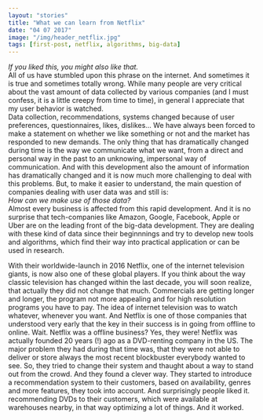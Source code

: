 ```yaml
---
layout: "stories"
title: "What we can learn from Netflix"
date: "04 07 2017"
image: "/img/header_netflix.jpg"
tags: [first-post, netflix, algorithms, big-data]
---
```


<em>If you liked this, you might also like that.</em>  
All of us have stumbled upon this phrase on the internet. And sometimes it is true and sometimes totally wrong. 
While many people are very critical about the vast amount of data collected by various companies (and I must confess, it is a little creepy from time to time), in general I appreciate that my user behavior is watched.  
Data collection, recommendations, systems changed because of user preferences, questionnaires, likes, dislikes... We have always been forced to make a statement on whether we like something or not and the market has responded to new demands. The only thing that has dramatically changed during time is the way we communicate what we want, from a direct and personal way in the past to an unknowing, impersonal way of communication. And with this development also the amount of information has dramatically changed and it is now much more challenging to deal with this problems. But, to make it easier to understand, the main question of companies dealing with user data was and still is:   
<em>How can we make use of those data?</em>  
Almost every business is affected from this rapid development. And it is no surprise that tech-companies like Amazon, Google, Facebook, Apple or Uber are on the leading front of the big-data development. They are dealing with these kind of data since their beginnnings and try to develop new tools and algorithms, which find their way into practical application or can be used in research.  

With their worldwide-launch in 2016 Netflix, one of the internet television giants, is now also one of these global players. If you think about the way classic television has changed within the last decade, you will soon realize, that actually they did not change that much. Commercials are getting longer and longer, the program not more appealing and for high resolution programs you have to pay. The idea of internet television was to watch whatever, whenever you want. And Netflix is one of those companies that understood very early that the key in their success is in going from offline to online. Wait. Netflix was a offline business? Yes, they were! 
Netflix was actually founded 20 years (!) ago as a DVD-renting company in the US. The major problem they had during that time was, that they were not able to deliver or store always the most recent blockbuster everybody wanted to see. So, they tried to change their system and thaught about a way to stand out from the crowd. And they found a clever way. They started to introduce a recommendation system to their customers, based on availability, genres and more features, they took into account. And surprisingly people liked it. recommending DVDs to their customers, which were available at warehouses nearby, in that way optimizing a lot of things. And it worked.

	

